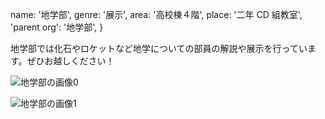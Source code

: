   name: '地学部',
  genre: '展示',
  area: '高校棟４階',
  place: '二年 CD 組教室',
  'parent org': '地学部',
}

地学部では化石やロケットなど地学についての部員の解説や展示を行っています。ぜひお越しください！

![地学部の画像0](/data/orgs/地学部/img0.jpg)

![地学部の画像1](/data/orgs/地学部/img1.jpg)
